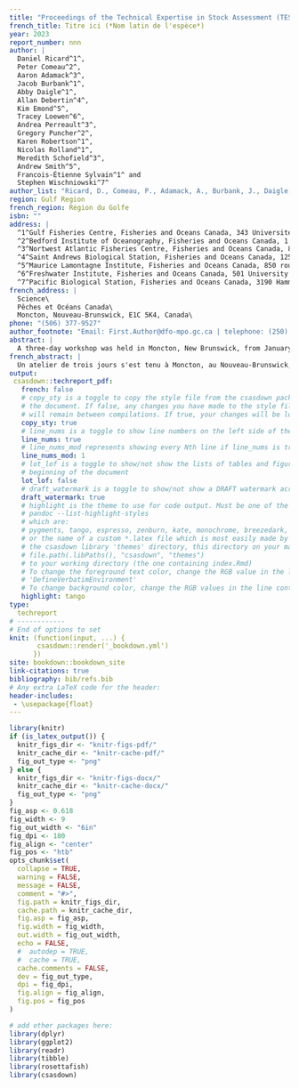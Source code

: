 ```yaml
---
title: "Proceedings of the Technical Expertise in Stock Assessment (TESA) national workshop on best pratices in age estimation, 31 January to 02 February 2023 in Moncton, New Brunswick"
french_title: Titre ici (*Nom latin de l'espèce*)
year: 2023
report_number: nnn
author: |
  Daniel Ricard^1^,
  Peter Comeau^2^,
  Aaron Adamack^3^,
  Jacob Burbank^1^,
  Abby Daigle^1^,
  Allan Debertin^4^,
  Kim Emond^5^,
  Tracey Loewen^6^,
  Andrea Perreault^3^,
  Gregory Puncher^2^,
  Karen Robertson^1^,
  Nicolas Rolland^1^,
  Meredith Schofield^3^,
  Andrew Smith^5^,
  Francois-Étienne Sylvain^1^ and
  Stephen Wischniowski^7^
author_list: "Ricard, D., Comeau, P., Adamack, A., Burbank, J., Daigle, A., Debertin, A., Emond, K., Loewen, T., Perreault, A., Puncher, G., Robertson, K., Rolland, N., Schofield, M., Smith, A., Sylvain, F.-É. and Wischniowski, S."
region: Gulf Region
french_region: Région du Golfe
isbn: ""
address: |
  ^1^Gulf Fisheries Centre, Fisheries and Oceans Canada, 343 Université Avenue, Moncton, New Brunswick, E1C 9B6\
  ^2^Bedford Institute of Oceanography, Fisheries and Oceans Canada, 1 Challenger Dr., Dartmouth, Nova Scotia, B2Y 4A2\
  ^3^Nortwest Atlantic Fisheries Centre, Fisheries and Oceans Canada, 80 E White Hills Rd, St. John's, Newfoundland and Labrador, A1A 5J7\
  ^4^Saint Andrews Biological Station, Fisheries and Oceans Canada, 125 Marine Science Dr., St. Andrews, New Brunswick, E5B 0E4\
  ^5^Maurice Lamontagne Institute, Fisheries and Oceans Canada, 850 route de la Mer, Mont-Joli, Québec, QC G5H 3Z4\
  ^6^Freshwater Institute, Fisheries and Oceans Canada, 501 University Crescent, Winnipeg, Manitoba, R3T 2N6\
  ^7^Pacific Biological Station, Fisheries and Oceans Canada, 3190 Hammond Bay Road, Nanaimo, British Columbia, V9T 6N7\
french_address: |
  Science\
  Pêches et Océans Canada\
  Moncton, Nouveau-Brunswick, E1C 5K4, Canada\
phone: "(506) 377-9527"
author_footnote: "Email: First.Author@dfo-mpo.gc.ca | telephone: (250) 756-5555"
abstract: |
  A three-day workshop was held in Moncton, New Brunswick, from January 31 to February 02 2023. The aim of the workshop was to examine and discuss best practices in the use of structures for age estimation. A summary of the different presentations is given along with a brief overview of discussions that took place during the workshop. A total of 43 recommendations are formulated to provide guidance for practitioners involved in the collection of otoliths and other hard parts, and in analyses of age estimates.
french_abstract: |
  Un atelier de trois jours s'est tenu à Moncton, au Nouveau-Brunswick, du 31 janvier au 2 février 2023. Le but de l'atelier était d'examiner et de discuter des meilleures pratiques en matière d'utilisation de structures pour l'estimation de l'âge. Un résumé des différentes présentations est donné ainsi qu'un bref aperçu des discussions qui ont eu lieu au cours de l'atelier. Un total de 43 recommandations sont formulées pour guider les praticiens impliqués dans la collecte d'otolithes et d'autres parties dures, et dans l’analyse des estimations d’âge.
output:
 csasdown::techreport_pdf:
   french: false
   # copy_sty is a toggle to copy the style file from the csasdown package every time you compile
   # the document. If false, any changes you have made to the style file in your project
   # will remain between compilations. If true, your changes will be lost when you compile
   copy_sty: true
   # line_nums is a toggle to show line numbers on the left side of the page. 
   line_nums: true
   # line_nums_mod represents showing every Nth line if line_nums is true
   line_nums_mod: 1
   # lot_lof is a toggle to show/not show the lists of tables and figures at the
   # beginning of the document
   lot_lof: false
   # draft_watermark is a toggle to show/not show a DRAFT watermark across every page
   draft_watermark: true
   # highlight is the theme to use for code output. Must be one of the list given by:
   # pandoc --list-highlight-styles
   # which are:
   # pygments, tango, espresso, zenburn, kate, monochrome, breezedark, haddock
   # or the name of a custom *.latex file which is most easily made by copying one from 
   # the csasdown library 'themes' directory, this directory on your machine:
   # file.path(.libPaths(), "csasdown", "themes")
   # to your working directory (the one containing index.Rmd)
   # To change the foreground text color, change the RGB value in the line containing
   # 'DefineVerbatimEnvironment'
   # To change background color, change the RGB values in the line containing 'shadecolor'
   highlight: tango
type:
  techreport
# ------------
# End of options to set
knit: (function(input, ...) {
       csasdown::render('_bookdown.yml')
      })
site: bookdown::bookdown_site
link-citations: true
bibliography: bib/refs.bib
# Any extra LaTeX code for the header:
header-includes:
 - \usepackage{float}
---
```


```r
library(knitr)
if (is_latex_output()) {
  knitr_figs_dir <- "knitr-figs-pdf/"
  knitr_cache_dir <- "knitr-cache-pdf/"
  fig_out_type <- "png"
} else {
  knitr_figs_dir <- "knitr-figs-docx/"
  knitr_cache_dir <- "knitr-cache-docx/"
  fig_out_type <- "png"
}
fig_asp <- 0.618
fig_width <- 9
fig_out_width <- "6in"
fig_dpi <- 180
fig_align <- "center"
fig_pos <- "htb"
opts_chunk$set(
  collapse = TRUE,
  warning = FALSE,
  message = FALSE,
  comment = "#>",
  fig.path = knitr_figs_dir,
  cache.path = knitr_cache_dir,
  fig.asp = fig_asp,
  fig.width = fig_width,
  out.width = fig_out_width,
  echo = FALSE,
  #  autodep = TRUE,
  #  cache = TRUE,
  cache.comments = FALSE,
  dev = fig_out_type,
  dpi = fig_dpi,
  fig.align = fig_align,
  fig.pos = fig_pos
)
```

```r
# add other packages here:
library(dplyr)
library(ggplot2)
library(readr)
library(tibble)
library(rosettafish)
library(csasdown)
```
